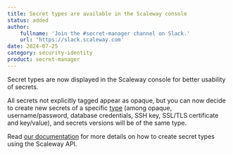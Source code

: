 ```yaml
---
title: Secret types are available in the Scaleway console
status: added
author:
    fullname: 'Join the #secret-manager channel on Slack.'
    url: 'https://slack.scaleway.com'
date: 2024-07-25
category: security-identity
product: secret-manager
---
```


Secret types are now displayed in the Scaleway console for better usability of secrets.

All secrets not explicitly tagged appear as opaque, but you can now decide to create new secrets of a specific [type](/identity-and-access-management/secret-manager/concepts/#secret-types) (among opaque, username/password, database credentials, SSH key, SSL/TLS certificate and key/value), and secrets versions will be of the same type.

Read [our documentation](/identity-and-access-management/secret-manager/api-cli/create-secret-with-type/) for more details on how to create secret types using the Scaleway API.



